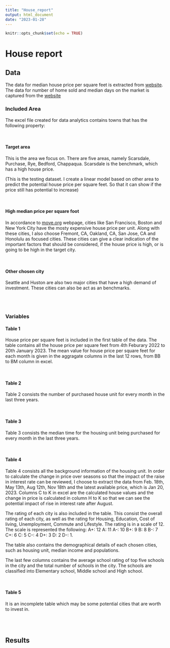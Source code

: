 ```yaml
---
title: "House_report"
output: html_document
date: "2023-01-28"
---
```


```r
knitr::opts_chunk$set(echo = TRUE)
```

# House report


## Data

The data for median house price per square feet is extracted from [website](https://www.rate.com/research). The data for number of home sold and median days on the market is captured from the [website](https://www.redfin.com/city/30748/NY/Bedford/housing-market.)


### Included Area

The excel file created for data analytics contains towns that has the following property:

<br>

#### Target area

This is the area we focus on. There are five areas, namely Scarsdale, Purchase, Rye, Bedford, Chappaqua. Scarsdale is the benchmark, which has a high house price. 

(This is the testing dataset. I create a linear model based on other area to predict the potential house price per square feet. So that it can show if the price still has potential to increase)

<br>

#### High median price per square foot

In accordance to [move.org](https://www.move.org/americas-most-expensive-cities-per-square-foot/) webpage, cities like San Francisco, Boston and New York City have the mosty expensive house price per unit. Along with these cities, I also choose Fremont, CA, Oakland, CA, San Jose, CA and Honolulu as focused cities. These cities can give a clear indication of the important factors that should be considered, if the house price is high, or is going to be high in the target city. 

<br>

#### Other chosen city

Seattle and Huston are also two major cities that have a high demand of investment. These cities can also be act as an benchmarks. 



<br>
<br>


### Variables

#### Table 1

House price per square feet is included in the first table of the data. The table contains all the house price per square feet from 4th Feburary 2022 to 20th January 2023. The mean value for house price per square feet for each month is given in the aggragate columns in the last 12 rows, from BB to BM column in excel.

<br>

#### Table 2

Table 2 consists the number of purchased house unit for every month in the last three years. 

<br>

#### Table 3

Table 3 consists the median time for the housing unit being purchased for every month in the last three years.

<br>

#### Table 4

Table 4 consists all the background information of the housing unit. In order to calculate the change in price over seasons so that the impact of the raise in interest rate can be reviewed, I choose to extract the data from Feb. 18th, May 13th, Aug 12th, Nov 18th and the latest available price, which is Jan 20, 2023. Columns C to K in excel are the calculated house values and the change in price is calculated in column H to K so that we can see the potential impact of rise in interest rate after August.

The rating of each city is also included in the table. This consist the overall rating of each city, as well as the rating for Housing, Education,	Cost of living,	Unemployment,	Commute and	Lifestyle. The rating is in a scale of 12. The scale is represented the following: A+: 12 A: 11 A-: 10 B+: 9 B: 8 B-: 7 C+: 6 C: 5 C-: 4 D+: 3 D: 2 D-: 1. 

The table also contains the demographical details of each chosen cities, such as housing unit, median income and populations.

The last few columns contains the average school rating of top five schools in the city and the total number of schools in the city. The schools are classified into Elementary school, Middle school and High school. 

<br>


#### Table 5

It is an incomplete table which may be some potential cities that are worth to invest in. 

<br>
<br>


## Results



